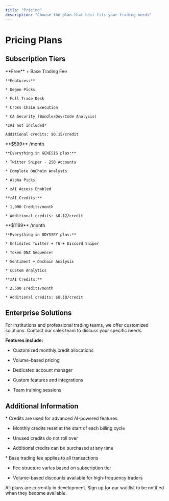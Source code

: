 ```yaml
---
title: "Pricing"
description: "Choose the plan that best fits your trading needs"
---
```


# Pricing Plans

## Subscription Tiers

<CardGroup cols={3}>
  <Card title="GENESIS" icon="seedling" color="#8A2BE2">
    **Free** + Base Trading Fee

    **Features:**

    * Degen Picks

    * Full Trade Desk

    * Cross Chain Execution

    * CA Security (Bundle/Dev/Code Analysis)

    *zAI not included*

    Additional credits: $0.15/credit
  </Card>

  <Card title="ODYSSEY" icon="rocket" color="#8A2BE2">
    **$599** /month

    **Everything in GENESIS plus:**

    * Twitter Sniper - 250 Accounts

    * Complete OnChain Analysis

    * Alpha Picks

    * zAI Access Enabled

    **zAI Credits:**

    * 1,000 Credits/month

    * Additional credits: $0.12/credit
  </Card>

  <Card title="APEX" icon="crown" color="#8A2BE2">
    **$1199** /month

    **Everything in ODYSSEY plus:**

    * Unlimited Twitter + TG + Discord Sniper

    * Token DNA Sequencer

    * Sentiment + Onchain Analysis

    * Custom Analytics

    **zAI Credits:**

    * 2,500 Credits/month

    * Additional credits: $0.10/credit
  </Card>
</CardGroup>

## Enterprise Solutions

<Card title="Custom Enterprise Plans" icon="building">
  For institutions and professional trading teams, we offer customized solutions. Contact our sales team to discuss your specific needs.

  **Features include:**

  * Customized monthly credit allocations

  * Volume-based pricing

  * Dedicated account manager

  * Custom features and integrations

  * Team training sessions
</Card>

## Additional Information

<Accordion title="About zAI Credits">
  * Credits are used for advanced AI-powered features

  * Monthly credits reset at the start of each billing cycle

  * Unused credits do not roll over

  * Additional credits can be purchased at any time
</Accordion>

<Accordion title="Platform Trading Fees">
  * Base trading fee applies to all transactions

  * Fee structure varies based on subscription tier

  * Volume-based discounts available for high-frequency traders
</Accordion>

<Note>
  All plans are currently in development. Sign up for our waitlist to be notified when they become available.
</Note>